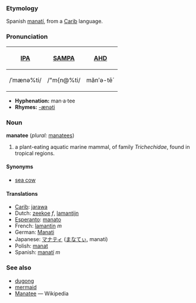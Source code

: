 ===Etymology===
Spanish [[manatí]], from a [[Carib]] language.

===Pronunciation===
{| border=1 cellpadding=5
! [[w:IPA|IPA]] !! [[w:SAMPA|SAMPA]] !! [[w:AHD|AHD]]
|-
| /ˈmænə%ti/ || /"m{n@%ti/ || mănʹə-tēˊ
|}

*'''Hyphenation:'''  man·a·tee
*'''Rhymes:''' [[Rhymes:English:-ænəti|-ænəti]]

===Noun===
'''manatee''' (''plural:'' [[manatees]])
# a plant-eating aquatic marine mammal, of family ''Trichechidae'', found in tropical regions.

====Synonyms====
*[[sea cow]]

====Translations====
*[[Carib]]: [[jarawa]]
*Dutch: [[zeekoe]] ''f'', [[lamantijn]]
*[[Esperanto]]: [[manato]]
*French: [[lamantin]] ''m''
*German: [[Manati]]
*Japanese: [[マナティ]] ([[まなてぃ]], manati)
*Polish: [[manat]]
*Spanish: [[manatí]] ''m''

===See also===
*[[dugong]]
*[[mermaid]]
*[[w:manatee|Manatee]] — Wikipedia
